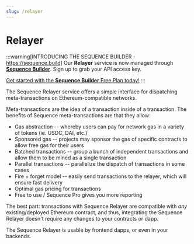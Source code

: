 ```yaml
---
slug: /relayer
---
```


# Relayer

:::warning[INTRODUCING THE SEQUENCE BUILDER - https://sequence.build]
Our **Relayer** service is now managed through **[Sequence Builder](https://sequence.build)**. Sign up to grab your API access key. 

[Get started with the **Sequence Builder** Free Plan today!](https://sequence.build)
:::

The Sequence Relayer service offers a simple interface for dispatching meta-transactions on Ethereum-compatible
networks.

Meta-transactions are the idea of a transaction inside of a transaction. The benefits of Sequence meta-transactions are 
that they allow:
* Gas abstraction -- whereby users can pay for network gas in a variety of tokens (ie. USDC, DAI, etc.)
* Sponsored gas -- projects may sponsor the gas of specific contracts to allow free gas for their users
* Batched transactions -- group a bunch of independent transactions and allow them to be mined as a single transaction
* Parallel transactions -- parallelize the dispatch of transactions in some cases
* Fire + forget model -- easily send transactions to the relayer, which will ensure fast delivery
* Optimal gas pricing for transactions
* Free to use / Sequence Pro gives you more reporting

The best part: transactions with Sequence Relayer are compatible with *any* existing/deployed Ethereum
contract, and thus, integrating the Sequence Relayer doesn't require any changes to your contracts or dapp.

The Sequence Relayer is usable by frontend dapps, or even in your backends.

